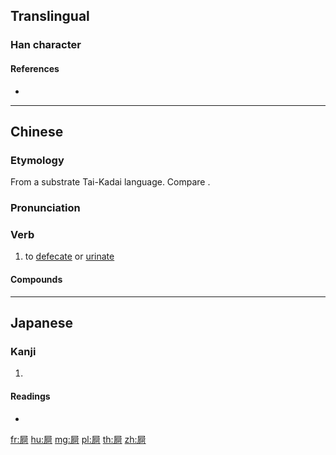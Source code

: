 ==Translingual==

===Han character===
{{Han char|rn=44|rad=尸|as=08|sn=11|four=77221|canj=SNLR|ids=⿸尸阿}}

====References====
* {{Han ref|kx=0302.180|dkj=07727|dj=0599.320|hdz=20976.100|uh=5C59|ud=23641|bh=D4F3|bd=54515}}

----

==Chinese==
{{zh-forms}}

===Etymology===
From a substrate Tai-Kadai language. Compare {{cog|za|ok||to emit, to produce, to defecate, to urinate, to fart}}.

===Pronunciation===
{{zh-pron
|m=ē
|c=o1
|h=pfs=ô
|md=
|mn=
|w=
|mc=
|oc=
|cat=v
}}

===Verb===
{{zh-verb}}

# {{lb|zh|chiefly|Cantonese|and|Hakka}} to [[defecate]] or [[urinate]]

====Compounds====
{{zh-der|屙屎|屙肚|屙尿}}

----

==Japanese==

===Kanji===
{{ja-kanji|grade=|rs=尸08}}

# {{defn|lang=ja|sort=尸08}}

====Readings====
* {{ja-readings|on=[[あ]] (a)|kun=}}

[[fr:屙]]
[[hu:屙]]
[[mg:屙]]
[[pl:屙]]
[[th:屙]]
[[zh:屙]]